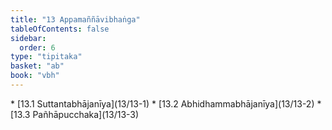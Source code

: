```yaml
---
title: "13 Appamaññāvibhaṅga"
tableOfContents: false
sidebar:
  order: 6
type: "tipitaka"
basket: "ab"
book: "vbh"
---
```



<DynamicBreadcrumb />



<TableOfContents book="vbh" section="13">
* [13.1 Suttantabhājanīya](13/13-1)
* [13.2 Abhidhammabhājanīya](13/13-2)
* [13.3 Pañhāpucchaka](13/13-3)
</TableOfContents>
